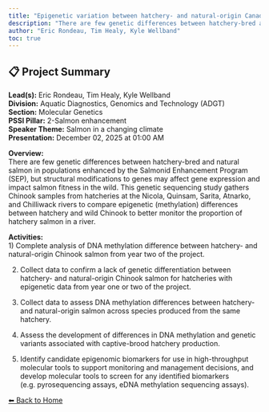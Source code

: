 ---
title: "Epigenetic variation between hatchery- and natural-origin Canadian Chinook Salmon"
description: "There are few genetic differences between hatchery-bred and natural salmon in populations enhanced by the Salmonid Enhancement Program (SEP), but structural modifications to genes may affect gene expression and impact salmon fitness in the wild. This genetic sequencing study gathers Chinook samples from hatcheries at the Nicola, Quinsam, Sarita, Atnarko, and Chilliwack rivers to compare epigenetic (methylation) differences between hatchery and wild Chinook to better monitor the proportion of hatchery salmon in a river."
author: "Eric Rondeau, Tim Healy, Kyle Wellband"
toc: true
---

## 📋 Project Summary

**Lead(s):** Eric Rondeau, Tim Healy, Kyle Wellband  
**Division:** Aquatic Diagnostics, Genomics and Technology (ADGT)  
**Section:** Molecular Genetics  
**PSSI Pillar:** 2-Salmon enhancement  
**Speaker Theme:** Salmon in a changing climate  
**Presentation:** December 02, 2025 at 01:00 AM  

**Overview:**  
There are few genetic differences between hatchery-bred and natural salmon in populations enhanced by the Salmonid Enhancement Program (SEP), but structural modifications to genes may affect gene expression and impact salmon fitness in the wild. This genetic sequencing study gathers Chinook samples from hatcheries at the Nicola, Quinsam, Sarita, Atnarko, and Chilliwack rivers to compare epigenetic (methylation) differences between hatchery and wild Chinook to better monitor the proportion of hatchery salmon in a river.   

**Activities:**  
1) Complete analysis of DNA methylation difference between hatchery- and natural-origin Chinook salmon from year two of the project.
2) Collect data to confirm a lack of genetic differentiation between hatchery- and natural-origin Chinook salmon for hatcheries with epigenetic data from year one or two of the project.
3) Collect data to assess DNA methylation differences between hatchery- and natural-origin salmon across species produced from the same hatchery.
4) Assess the development of differences in DNA methylation and genetic variants associated with captive-brood hatchery production.
5) Identify candidate epigenomic biomarkers for use in high-throughput molecular tools to support monitoring and management decisions, and develop molecular tools to screen for any identified biomarkers (e.g. pyrosequencing assays, eDNA methylation sequencing assays).

[⬅ Back to Home](../index.qmd)
